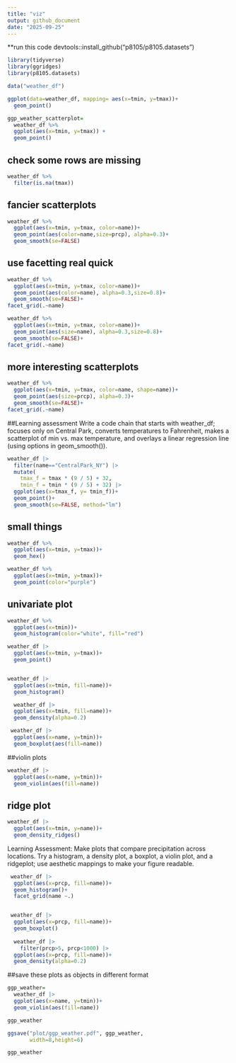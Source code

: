 ```yaml
---
title: "viz"
output: github_document
date: "2025-09-25"
---
```

**run this code devtools::install_github("p8105/p8105.datasets")

```r
library(tidyverse)
library(ggridges)
library(p8105.datasets)

```


```r
data("weather_df")
```
```r
ggplot(data=weather_df, mapping= aes(x=tmin, y=tmax))+
  geom_point()

```

```r
ggp_weather_scatterplot=
  weather_df %>% 
  ggplot(aes(x=tmin, y=tmax)) +
  geom_point()
```

## check some rows are missing

```r
weather_df %>% 
  filter(is.na(tmax))
```
## fancier scatterplots
```r

weather_df %>% 
  ggplot(aes(x=tmin, y=tmax, color=name))+
  geom_point(aes(color=name,size=prcp), alpha=0.3)+
  geom_smooth(se=FALSE)
```
## use facetting real quick
```r
weather_df %>% 
  ggplot(aes(x=tmin, y=tmax, color=name))+
  geom_point(aes(color=name), alpha=0.3,size=0.8)+
  geom_smooth(se=FALSE)+
facet_grid(.~name)

weather_df %>% 
  ggplot(aes(x=tmin, y=tmax, color=name))+
  geom_point(aes(size=name), alpha=0.3,size=0.8)+
  geom_smooth(se=FALSE)+
facet_grid(.~name)

```
## more interesting scatterplots
```r
weather_df %>% 
  ggplot(aes(x=tmin, y=tmax, color=name, shape=name))+
  geom_point(aes(size=prcp), alpha=0.3)+
  geom_smooth(se=FALSE)+
facet_grid(.~name)
```

##Learning assessment
Write a code chain that starts with weather_df; focuses only on Central Park, converts temperatures to Fahrenheit, makes a scatterplot of min vs. max temperature, and overlays a linear regression line (using options in geom_smooth()).
```r
weather_df |>
  filter(name=="CentralPark_NY") |>
  mutate(
    tmax_f = tmax * (9 / 5) + 32,
    tmin_f = tmin * (9 / 5) + 32) |> 
  ggplot(aes(x=tmax_f, y= tmin_f))+
  geom_point()+
  geom_smooth(se=FALSE, method="lm")

```

## small things
```r
weather_df %>% 
  ggplot(aes(x=tmin, y=tmax))+
  geom_hex()
```
```r
weather_df %>% 
  ggplot(aes(x=tmin, y=tmax))+
  geom_point(color="purple")
```

## univariate plot
```r
weather_df %>% 
  ggplot(aes(x=tmin))+
  geom_histogram(color="white", fill="red")
```


```r
weather_df |> 
  ggplot(aes(x=tmin, y=tmax))+
  geom_point()


weather_df |> 
  ggplot(aes(x=tmin, fill=name))+
  geom_histogram()
```
```r
  weather_df |> 
  ggplot(aes(x=tmin, fill=name))+
  geom_density(alpha=0.2)
```
```r
 weather_df |> 
  ggplot(aes(x=name, y=tmin))+
  geom_boxplot(aes(fill=name))
```
##violin plots
```r
weather_df |> 
  ggplot(aes(x=name, y=tmin))+
  geom_violin(aes(fill=name))
```

## ridge plot
```r
weather_df |> 
  ggplot(aes(x=tmin, y=name))+
  geom_density_ridges()
```
Learning Assessment: Make plots that compare precipitation across locations. Try a histogram, a density plot, a boxplot, a violin plot, and a ridgeplot; use aesthetic mappings to make your figure readable.

```r

 weather_df |> 
  ggplot(aes(x=prcp, fill=name))+
  geom_histogram()+
  facet_grid(name ~.)


 weather_df |> 
  ggplot(aes(x=prcp, fill=name))+
  geom_boxplot()
 
  weather_df |> 
    filter(prcp>5, prcp<1000) |> 
  ggplot(aes(x=prcp, fill=name))+
  geom_density(alpha=0.2)

```

##save these plots as objects in different format
```r
ggp_weather=
  weather_df |> 
  ggplot(aes(x=name, y=tmin))+
  geom_violin(aes(fill=name))

ggp_weather

ggsave("plot/ggp_weather.pdf", ggp_weather,
       width=8,height=6)

```

```r
ggp_weather
```












